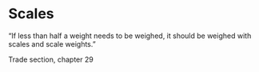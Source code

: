 # Scales 

“If less than half a weight needs to be weighed, it should be weighed with scales and scale weights.”

Trade section, chapter 29
